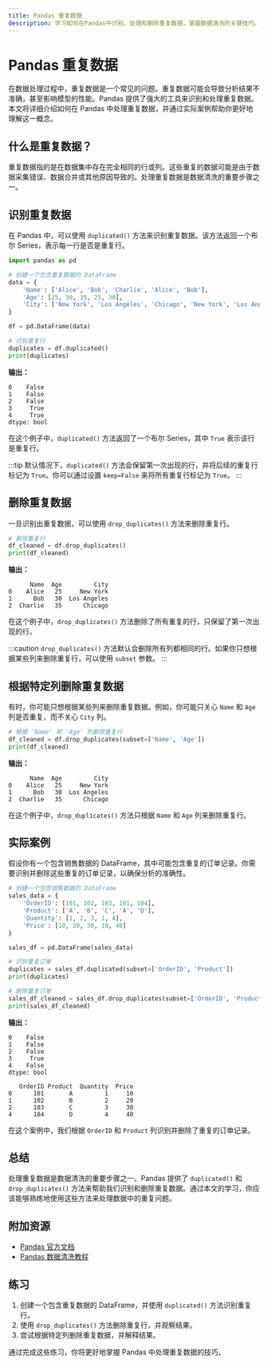 ```yaml
---
title: Pandas 重复数据
description: 学习如何在Pandas中识别、处理和删除重复数据，掌握数据清洗的关键技巧。
---
```


# Pandas 重复数据

在数据处理过程中，重复数据是一个常见的问题。重复数据可能会导致分析结果不准确，甚至影响模型的性能。Pandas 提供了强大的工具来识别和处理重复数据。本文将详细介绍如何在 Pandas 中处理重复数据，并通过实际案例帮助你更好地理解这一概念。

## 什么是重复数据？

重复数据指的是在数据集中存在完全相同的行或列。这些重复的数据可能是由于数据采集错误、数据合并或其他原因导致的。处理重复数据是数据清洗的重要步骤之一。

## 识别重复数据

在 Pandas 中，可以使用 `duplicated()` 方法来识别重复数据。该方法返回一个布尔 Series，表示每一行是否是重复行。

```python
import pandas as pd

# 创建一个包含重复数据的 DataFrame
data = {
    'Name': ['Alice', 'Bob', 'Charlie', 'Alice', 'Bob'],
    'Age': [25, 30, 35, 25, 30],
    'City': ['New York', 'Los Angeles', 'Chicago', 'New York', 'Los Angeles']
}

df = pd.DataFrame(data)

# 识别重复行
duplicates = df.duplicated()
print(duplicates)
```

**输出：**
```
0    False
1    False
2    False
3     True
4     True
dtype: bool
```

在这个例子中，`duplicated()` 方法返回了一个布尔 Series，其中 `True` 表示该行是重复行。

:::tip
默认情况下，`duplicated()` 方法会保留第一次出现的行，并将后续的重复行标记为 `True`。你可以通过设置 `keep=False` 来将所有重复行标记为 `True`。
:::

## 删除重复数据

一旦识别出重复数据，可以使用 `drop_duplicates()` 方法来删除重复行。

```python
# 删除重复行
df_cleaned = df.drop_duplicates()
print(df_cleaned)
```

**输出：**
```
      Name  Age         City
0    Alice   25     New York
1      Bob   30  Los Angeles
2  Charlie   35      Chicago
```

在这个例子中，`drop_duplicates()` 方法删除了所有重复的行，只保留了第一次出现的行。

:::caution
`drop_duplicates()` 方法默认会删除所有列都相同的行。如果你只想根据某些列来删除重复行，可以使用 `subset` 参数。
:::

## 根据特定列删除重复数据

有时，你可能只想根据某些列来删除重复数据。例如，你可能只关心 `Name` 和 `Age` 列是否重复，而不关心 `City` 列。

```python
# 根据 'Name' 和 'Age' 列删除重复行
df_cleaned = df.drop_duplicates(subset=['Name', 'Age'])
print(df_cleaned)
```

**输出：**
```
      Name  Age         City
0    Alice   25     New York
1      Bob   30  Los Angeles
2  Charlie   35      Chicago
```

在这个例子中，`drop_duplicates()` 方法只根据 `Name` 和 `Age` 列来删除重复行。

## 实际案例

假设你有一个包含销售数据的 DataFrame，其中可能包含重复的订单记录。你需要识别并删除这些重复的订单记录，以确保分析的准确性。

```python
# 创建一个包含销售数据的 DataFrame
sales_data = {
    'OrderID': [101, 102, 103, 101, 104],
    'Product': ['A', 'B', 'C', 'A', 'D'],
    'Quantity': [1, 2, 3, 1, 4],
    'Price': [10, 20, 30, 10, 40]
}

sales_df = pd.DataFrame(sales_data)

# 识别重复订单
duplicates = sales_df.duplicated(subset=['OrderID', 'Product'])
print(duplicates)

# 删除重复订单
sales_df_cleaned = sales_df.drop_duplicates(subset=['OrderID', 'Product'])
print(sales_df_cleaned)
```

**输出：**
```
0    False
1    False
2    False
3     True
4    False
dtype: bool

   OrderID Product  Quantity  Price
0      101       A         1     10
1      102       B         2     20
2      103       C         3     30
4      104       D         4     40
```

在这个案例中，我们根据 `OrderID` 和 `Product` 列识别并删除了重复的订单记录。

## 总结

处理重复数据是数据清洗的重要步骤之一。Pandas 提供了 `duplicated()` 和 `drop_duplicates()` 方法来帮助我们识别和删除重复数据。通过本文的学习，你应该能够熟练地使用这些方法来处理数据中的重复问题。

## 附加资源

- [Pandas 官方文档](https://pandas.pydata.org/pandas-docs/stable/reference/api/pandas.DataFrame.duplicated.html)
- [Pandas 数据清洗教程](https://pandas.pydata.org/pandas-docs/stable/user_guide/missing_data.html)

## 练习

1. 创建一个包含重复数据的 DataFrame，并使用 `duplicated()` 方法识别重复行。
2. 使用 `drop_duplicates()` 方法删除重复行，并观察结果。
3. 尝试根据特定列删除重复数据，并解释结果。

通过完成这些练习，你将更好地掌握 Pandas 中处理重复数据的技巧。